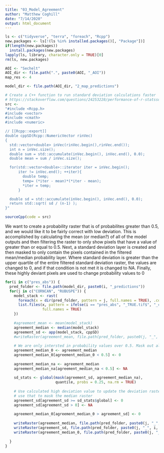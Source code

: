 ```yaml
---
title: "03_Model_Agreement"
author: "Matthew Coghill"
date: "7/14/2020"
output: html_document
---
```


```r

ls <- c("tidyverse", "terra", "foreach", "Rcpp")
new.packages <- ls[!(ls %in% installed.packages()[, "Package"])]
if(length(new.packages))
  install.packages(new.packages)
lapply(ls, library, character.only = TRUE)[0]
rm(ls, new.packages)


```



```r

AOI <- "Sechelt"
AOI_dir <- file.path(".", paste0(AOI, "_AOI"))
map_res <- 4

model_dir <- file.path(AOI_dir, "2_map_predictions")

# Create a C++ function to run standard deviation calculations faster
# https://stackoverflow.com/questions/24253228/performance-of-r-statssd-vs-armastddev-vs-rcpp-implementation
src <-
"#include <Rcpp.h>
#include <vector>
#include <cmath>
#include <numeric>

// [[Rcpp::export]]
double cppSD(Rcpp::NumericVector rinVec)
{
  std::vector<double> inVec(rinVec.begin(),rinVec.end());
  int n = inVec.size();
  double sum = std::accumulate(inVec.begin(), inVec.end(), 0.0);
  double mean = sum / inVec.size();

  for(std::vector<double>::iterator iter = inVec.begin();
      iter != inVec.end(); ++iter){
        double temp;
        temp= (*iter - mean)*(*iter - mean);
        *iter = temp;
      }

  double sd = std::accumulate(inVec.begin(), inVec.end(), 0.0);
  return std::sqrt( sd / (n-1) );
}"

sourceCpp(code = src)

```

We want to create a probability raster that is of probabilites greater than 0.5, and we would like it to be fairly correct with low deviation. This is accomplished by calculating the mean (or median?) of all of the model outputs and then filtering the raster to only show pixels that have a value of greater than or equal to 0.5. Next, a standard deviation layer is created and then masked to only contain the pixels contained in the filtered mean/median probability layer. Where standard deviation is greater than the upper quartile of the entire filtered standard deviation raster, the values are changed to 0, and if that condition is not met it is changed to NA. Finally, these highly deviant pixels are used to change probability values to 0

```r

for(i in c("pres_abs")) {
  pred_folder <- file.path(model_dir, paste0(i, "_predictions"))
  for(j in c("CORNCAN", "RUBUSPE")) {
    model_stack <- rast(
      foreach(x = dir(pred_folder, pattern = j, full.names = TRUE), .combine = c) %do% {
      list.files(x, pattern = ifelse(i == "pres_abs", "_TRUE.tif$", "_cover.tif$"), 
                 full.names = TRUE)
    })
    
    #agreement_mean <- mean(model_stack)
    agreement_median <- median(model_stack)
    agreement_sd <- app(model_stack, cppSD)
    #writeRaster(agreement_mean, file.path(pred_folder, paste0(j, "_", i, "_mean_model_agreement.tif")), overwrite = TRUE)
    
    # We are only intersted in probability values over 0.5. Mask out all other areas
    agreement_median_0 <- agreement_median
    agreement_median_0[agreement_median_0 < 0.5] <- 0
    
    agreement_median_na <- agreement_median
    agreement_median_na[agreement_median_na < 0.5] <- NA
    
    sd_stats <- global(mask(agreement_sd, agreement_median_na), 
                       quantile, probs = 0.25, na.rm = TRUE)
    
    # Use calculated high deviation value to update the deviation raster, then
    # use that to mask the median raster
    agreement_sd[agreement_sd >= sd_stats$global] <- 0
    agreement_sd[agreement_sd > 0] <- NA
    
    agreement_median_0[agreement_median_0 > agreement_sd] <- 0
    
    writeRaster(agreement_median, file.path(pred_folder, paste0(j, "_", i, "_median_model_agreement_raw.tif")), overwrite = TRUE)
    writeRaster(agreement_sd, file.path(pred_folder, paste0(j, "_", i, "_model_agreement_sd.tif")), overwrite = TRUE)
    writeRaster(agreement_median_0, file.path(pred_folder, paste0(j, "_", i, "_median_model_agreement_filtered.tif")), overwrite = TRUE)
    
  }
}


```

